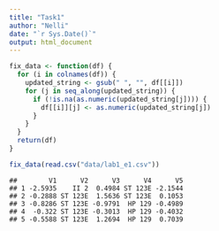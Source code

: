 ---
title: "Task1"
author: "Nelli"
date: "`r Sys.Date()`"
output: html_document
---

``` r
fix_data <- function(df) {
  for (i in colnames(df)) {
    updated_string <- gsub(" ", "", df[[i]])
    for (j in seq_along(updated_string)) {
      if (!is.na(as.numeric(updated_string[j]))) {
        df[[i]][j] <- as.numeric(updated_string[j])
      }
    }
  }
  return(df)
}

fix_data(read.csv("data/lab1_e1.csv"))
```

    ##        V1      V2      V3      V4      V5
    ## 1 -2.5935    II 2  0.4984 ST 123E -2.1544
    ## 2 -0.2888 ST 123E  1.5636 ST 123E  0.1053
    ## 3 -0.8286 ST 123E -0.9791  HP 129 -0.4989
    ## 4  -0.322 ST 123E -0.3013  HP 129 -0.4032
    ## 5 -0.5588 ST 123E  1.2694  HP 129  0.7039
